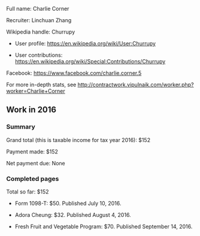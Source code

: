 Full name: Charlie Corner

Recruiter: Linchuan Zhang

Wikipedia handle: Churrupy

* User profile: https://en.wikipedia.org/wiki/User:Churrupy

* User contributions: https://en.wikipedia.org/wiki/Special:Contributions/Churrupy

Facebook: https://www.facebook.com/charlie.corner.5

For more in-depth stats, see http://contractwork.vipulnaik.com/worker.php?worker=Charlie+Corner

== Work in 2016 ==

=== Summary ===

Grand total (this is taxable income for tax year 2016): $152

Payment made: $152

Net payment due: None

=== Completed pages ===

Total so far: $152

* Form 1098-T: $50. Published July 10, 2016.

* Adora Cheung: $32. Published August 4, 2016.

* Fresh Fruit and Vegetable Program: $70. Published September 14, 2016.

